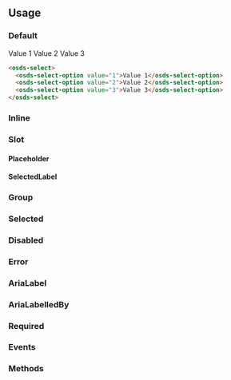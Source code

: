 
<GenericStyle />

## Usage

### Default
<Canvas withSource="none">
  <div style={{ height: '100px' }}>
    <osds-select>
      <osds-select-option value="1">Value 1</osds-select-option>
      <osds-select-option value="2">Value 2</osds-select-option>
      <osds-select-option value="3">Value 3</osds-select-option>
    </osds-select>
  </div>
</Canvas >

```html
<osds-select>
  <osds-select-option value="1">Value 1</osds-select-option>
  <osds-select-option value="2">Value 2</osds-select-option>
  <osds-select-option value="3">Value 3</osds-select-option>
</osds-select>
```

### Inline
<InlineProperty />

### Slot
#### Placeholder
<PlaceholderSlot />

#### SelectedLabel
<SelectedLabelSlot />

### Group
<Group />

### Selected
<Selected />

### Disabled
<DisabledProperty />

### Error
<ErrorProperty />

### AriaLabel
<AriaLabelProperty />

### AriaLabelledBy
<AriaLabelledByProperty />

### Required
<RequiredProperty />

### Events
<Events />

### Methods
<Methods />
